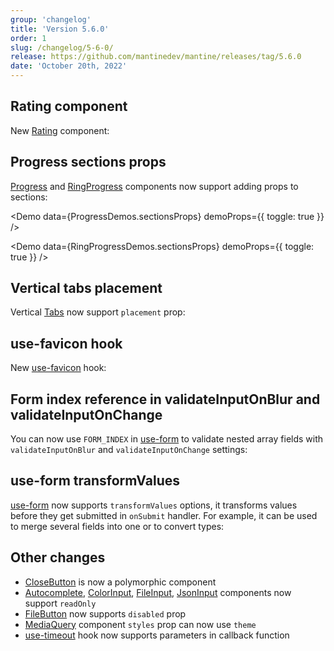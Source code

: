 ```yaml
---
group: 'changelog'
title: 'Version 5.6.0'
order: 1
slug: /changelog/5-6-0/
release: https://github.com/mantinedev/mantine/releases/tag/5.6.0
date: 'October 20th, 2022'
---
```



## Rating component

New [Rating](https://mantine.dev/core/rating/) component:

<Demo data={RatingDemos.configurator} />

## Progress sections props

[Progress](https://mantine.dev/core/progress/) and [RingProgress](https://mantine.dev/core/ring-progress/)
components now support adding props to sections:

<Demo data={ProgressDemos.sectionsProps} demoProps={{ toggle: true }} />

<Demo data={RingProgressDemos.sectionsProps} demoProps={{ toggle: true }} />

## Vertical tabs placement

Vertical [Tabs](https://mantine.dev/core/tabs/) now support `placement` prop:

<Demo data={TabsDemos.placementConfigurator} />

## use-favicon hook

New [use-favicon](https://mantine.dev/hooks/use-favicon/) hook:

<Demo data={HooksDemos.useFaviconUsage} />

## Form index reference in validateInputOnBlur and validateInputOnChange

You can now use `FORM_INDEX` in [use-form](https://mantine.dev/form/validation/) to validate nested array fields with `validateInputOnBlur` and `validateInputOnChange` settings:

<Demo data={FormDemos.liveFieldValidation} />

## use-form transformValues

[use-form](https://mantine.dev/form/values/) now supports `transformValues` options, it transforms values before they get submitted in `onSubmit` handler.
For example, it can be used to merge several fields into one or to convert types:

<Demo data={FormDemos.transformValues} />

## Other changes

- [CloseButton](https://mantine.dev/core/close-button/) is now a polymorphic component
- [Autocomplete](https://mantine.dev/core/autocomplete/), [ColorInput](https://mantine.dev/core/color-input/), [FileInput](https://mantine.dev/core/file-input/), [JsonInput](https://mantine.dev/core/json-input/) components now support `readOnly`
- [FileButton](https://mantine.dev/core/file-button/) now supports `disabled` prop
- [MediaQuery](https://mantine.dev/core/media-query/) component `styles` prop can now use `theme`
- [use-timeout](https://mantine.dev/hooks/use-timeout/) hook now supports parameters in callback function
